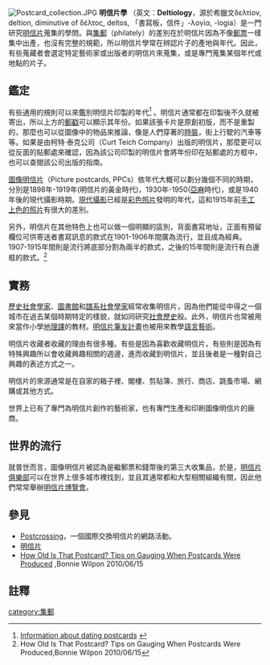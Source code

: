 [[File:Postcard_collection.JPG|thumb]]
'''明信片學''' （英文：'''Deltiology '''，源於希臘文δελτίον, deltion, diminutive of δέλτος, deltos, 「書寫板，信件」-λογία, -logia）是一門研究[[明信片|明信片]]蒐集的學問。與[[集郵|集郵]]（philately）的差別在於明信片因為不像[[郵票|郵票]]一樣集中出產，也沒有完整的規範，所以明信片學常在辨認片子的產地與年代。因此，有些蒐藏者會選定特定藝術家或出版者的明信片來蒐集，或是專門蒐集某個年代或地點的片子。
==鑑定==
有些通用的規則可以來鑑別明信片印製的年代<ref>[http://www.americanpostcardart.com/about-postcards Information about dating postcards] {{webarchive|url=https://web.archive.org/web/20060721074321/http://www.americanpostcardart.com/about-postcards/ |date=2006-07-21 }}</ref> 。明信片通常都在印製後不久就被寄出，所以上方的[[郵戳|郵戳]]可以顯示其年份。如果該張卡片是原創初版，而不是重製的，那麼也可以從圖像中的物品來推論，像是人們穿著的[[時裝|時裝]]，街上行駛的汽車等等。如果是由柯特‧泰克公司（Curt Teich Company）出版的明信片，那麼更可以從反面的貼郵處來確認，因為該公司印製的明信片會將年份印在貼郵處的方框中，也可以查閱該公司出版的指南。

[[圖像明信片|圖像明信片]]（Picture postcards, PPCs）依年代大概可以劃分幾個不同的時期，分別是1898年-1919年(明信片的黃金時代)，1930年-1950([[亞麻|亞麻]]時代)，或是1940年後的現代攝影時期。[[現代攝影|現代攝影]]已經是[[彩色照片|彩色照片]]發明的年代，這和1915年前[[手工上色照片|手工上色的照片]]有很大的差別。

另外，明信片在其他特色上也可以做一個明顯的區別，背面書寫地址，正面有預留欄位可供寄送者書寫訊息的款式在1901-1906年間廣為流行，並且成為經典。1907-1915年間則是流行將底部分割為兩半的款式，之後的15年間則是流行有白邊框的款式。<ref>How Old Is That Postcard? Tips on Gauging When Postcards Were Produced,Bonnie Wilpon 2010/06/15</ref>

==實務==
[[歷史社會學家|歷史社會學家]]、[[圖書館|圖書館]]和[[譜系社會學家|譜系社會學家]]經常收集明信片，因為他們能從中得之一個城市在過去某個時期特定的樣貌，就如同研究[[社會歷史|社會歷史]]般。此外，明信片也常被用來當作小學[[地理課|地理課]]的教材。[[明信片筆友計畫|明信片筆友計畫]]也被用來教學[[語言藝術|語言藝術]]。

明信片收藏者收藏的理由有很多種。有些是因為喜歡收藏明信片，有些則是因為有特殊興趣所以會收藏興趣相關的週邊，進而收藏到明信片，並且後者是一種對自己興趣的表述方式之一。

明信片的來源通常是在自家的箱子裡、閣樓、剪貼簿、旅行、商店、跳蚤市場、網購或其他方式。

世界上已有了專門為明信片創作的藝術家，也有專門生產和印刷圖像明信片的廠商。

==世界的流行==
就普世而言，圖像明信片被認為是繼郵票和錢幣後的第三大收集品，於是，[[明信片俱樂部|明信片俱樂部]]可以在世界上很多城市裡找到，並且其通常都和大型相關組織有關，因此他們常常舉辦[[明信片博覽會|明信片博覽會]]。

==參見==
{{Commons cat|Postcards}}
*[[Postcrossing|Postcrossing]]，一個國際交換明信片的網路活動。
*[[明信片|明信片]]
*[http://www.worthpoint.com/blog-entry/postcard-tips-on-gauging-when-postcards-were-produced How Old Is That Postcard? Tips on Gauging When Postcards Were Produced] {{Wayback|url=http://www.worthpoint.com/blog-entry/postcard-tips-on-gauging-when-postcards-were-produced |date=20100825205348 }},Bonnie Wilpon 2010/06/15

==註釋==
{{reflist}}

[[category:集郵|category:集郵]]